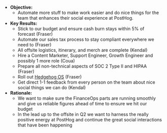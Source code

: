 * **Objective:**
    * Automate more stuff to make work easier and do nice things for the team that enhances their social experience at PostHog.
* **Key Results:**
    * Stick to our budget and ensure cash burn stays within 5% of forecast (Fraser)
    * Automate our sales tax process to stay compliant everywhere we need to (Fraser)
    * All offsite logistics, itinerary, and merch are complete (Kendal)
    * Hire a Content Marketer, Support Engineer, Growth Engineer and possibly 1 more role (Coua)
    * Prepare all non-technical aspects of SOC 2 Type II and HIPAA (Fraser)
    * Roll out [Hedgehog OS](https://github.com/PostHog/company-internal/issues/1110) (Fraser)
    * Get direct 1-1 feedback from every person on the team about nice social things we can do (Kendal)
* **Rationale:**
    * We want to make sure the FinanceOps parts are running smoothly and give us reliable figures ahead of time to ensure we hit our budget
    * In the lead up to the offsite in Q2 we want to harness the really positive energy at PostHog and continue the great social interactions that have been happening
